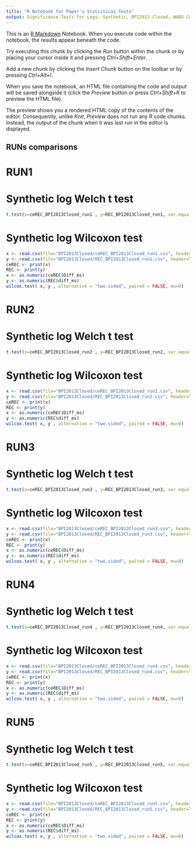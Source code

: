 ---
title: "R Notebook for Paper's Statistical Tests"
output: Significance Tests for Logs: Synthetic, BPI2013-Closed, WABO CoSeLoG
---

This is an [R Markdown](http://rmarkdown.rstudio.com) Notebook. When you execute code within the notebook, the results appear beneath the code. 

Try executing this chunk by clicking the *Run* button within the chunk or by placing your cursor inside it and pressing *Ctrl+Shift+Enter*. 

Add a new chunk by clicking the *Insert Chunk* button on the toolbar or by pressing *Ctrl+Alt+I*.

When you save the notebook, an HTML file containing the code and output will be saved alongside it (click the *Preview* button or press *Ctrl+Shift+K* to preview the HTML file).

The preview shows you a rendered HTML copy of the contents of the editor. Consequently, unlike *Knit*, *Preview* does not run any R code chunks. Instead, the output of the chunk when it was last run in the editor is displayed.

## RUNs comparisons

# RUN1

# Synthetic log Welch t test

```{r}
t.test(x=ceREC_BPI2013Closed_run1 , y=REC_BPI2013Closed_run1, var.equal=FALSE, paired = FALSE, mu = 0)

```


# Synthetic log Wilcoxon test
```{r}
x <- read.csv(file="BPI2013Closed/ceREC_BPI2013Closed_run1.csv", header=TRUE, sep = "," , "rt")
y <- read.csv(file="BPI2013Closed/REC_BPI2013Closed_run1.csv", header=TRUE, sep = "," , "rt")
ceREC <- print(x)
REC <- print(y)
x <- as.numeric(ceREC$Diff_ms)
y <- as.numeric(REC$diff_ms)
wilcox.test( x, y , alternative = "two.sided", paired = FALSE, mu=0)


```

# RUN2

# Synthetic log Welch t test

```{r}
t.test(x=ceREC_BPI2013Closed_run2 , y=REC_BPI2013Closed_run2, var.equal=FALSE, paired = FALSE, mu = 0)

```


# Synthetic log Wilcoxon test
```{r}
x <- read.csv(file="BPI2013Closed/ceREC_BPI2013Closed_run2.csv", header=TRUE, sep = "," , "rt")
y <- read.csv(file="BPI2013Closed/REC_BPI2013Closed_run2.csv", header=TRUE, sep = "," , "rt")
ceREC <- print(x)
REC <- print(y)
x <- as.numeric(ceREC$Diff_ms)
y <- as.numeric(REC$diff_ms)
wilcox.test( x, y , alternative = "two.sided", paired = FALSE, mu=0)


```
# RUN3

# Synthetic log Welch t test

```{r}
t.test(x=ceREC_BPI2013Closed_run3 , y=REC_BPI2013Closed_run3, var.equal=FALSE, paired = FALSE, mu = 0)

```


# Synthetic log Wilcoxon test
```{r}
x <- read.csv(file="BPI2013Closed/ceREC_BPI2013Closed_run3.csv", header=TRUE, sep = "," , "rt")
y <- read.csv(file="BPI2013Closed/REC_BPI2013Closed_run3.csv", header=TRUE, sep = "," , "rt")
ceREC <- print(x)
REC <- print(y)
x <- as.numeric(ceREC$Diff_ms)
y <- as.numeric(REC$diff_ms)
wilcox.test( x, y , alternative = "two.sided", paired = FALSE, mu=0)

```
# RUN4

# Synthetic log Welch t test

```{r}
t.test(x=ceREC_BPI2013Closed_run4 , y=REC_BPI2013Closed_run4, var.equal=FALSE, paired = FALSE, mu = 0)

```


# Synthetic log Wilcoxon test
```{r}
x <- read.csv(file="BPI2013Closed/ceREC_BPI2013Closed_run4.csv", header=TRUE, sep = "," , "rt")
y <- read.csv(file="BPI2013Closed/REC_BPI2013Closed_run4.csv", header=TRUE, sep = "," , "rt")
ceREC <- print(x)
REC <- print(y)
x <- as.numeric(ceREC$Diff_ms)
y <- as.numeric(REC$diff_ms)
wilcox.test( x, y , alternative = "two.sided", paired = FALSE, mu=0)

```
# RUN5

# Synthetic log Welch t test

```{r}
t.test(x=ceREC_BPI2013Closed_run5 , y=REC_BPI2013Closed_run5, var.equal=FALSE, paired = FALSE, mu = 0)

```


# Synthetic log Wilcoxon test
```{r}
x <- read.csv(file="BPI2013Closed/ceREC_BPI2013Closed_run5.csv", header=TRUE, sep = "," , "rt")
y <- read.csv(file="BPI2013Closed/REC_BPI2013Closed_run5.csv", header=TRUE, sep = "," , "rt")
ceREC <- print(x)
REC <- print(y)
x <- as.numeric(ceREC$Diff_ms)
y <- as.numeric(REC$diff_ms)
wilcox.test( x, y , alternative = "two.sided", paired = FALSE, mu=0)


```


